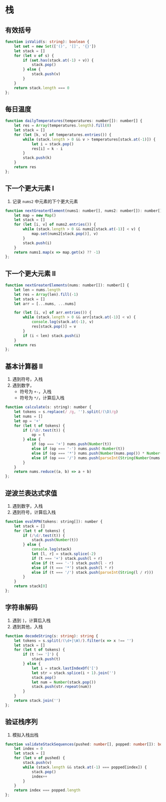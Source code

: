 # 栈
## 有效括号
```ts
function isValid(s: string): boolean {
    let set = new Set(['()', '[]', '{}'])
    let stack = []
    for (let v of s) {
        if (set.has(stack.at(-1) + v)) {
            stack.pop()
        } else {
            stack.push(v)
        }
    }
    return stack.length === 0
};
```
## 每日温度
```js
function dailyTemperatures(temperatures: number[]): number[] {
    let res = Array(temperatures.length).fill(0)
    let stack = []
    for (let [k, v] of temperatures.entries()) {
        while (stack.length > 0 && v > temperatures[stack.at(-1)]) {
            let i = stack.pop()
            res[i] = k - i
        }
        stack.push(k)
    }
    return res
};
```
## 下一个更大元素 I
1. 记录 `nums2` 中元素的下个更大元素
```js
function nextGreaterElement(nums1: number[], nums2: number[]): number[] {
    let map = new Map()
    let stack = []
    for (let [i, v] of nums2.entries()) {
        while (stack.length > 0 && nums2[stack.at(-1)] < v) {
            map.set(nums2[stack.pop()], v)
        }
        stack.push(i)
    }
    return nums1.map(x => map.get(x) ?? -1)
};
```
## 下一个更大元素 II
```js
function nextGreaterElements(nums: number[]): number[] {
    let len = nums.length
    let res = Array(len).fill(-1)
    let stack = []
    let arr = [...nums, ...nums]

    for (let [i, v] of arr.entries()) {
        while (stack.length > 0 && arr[stack.at(-1)] < v) {
            console.log(stack.at(-1), v)
            res[stack.pop()] = v
        }
        if (i < len) stack.push(i)
    }
    return res
};
```
## 基本计算器 II
1. 遇到符号，入栈
2. 遇到数字，
    - 符号为 `+-`，入栈
    - 符号为 `*/`，计算后入栈
```js
function calculate(s: string): number {
    let tokens = s.replace(/ /g, '').split(/(\D)/g)
    let nums = []
    let op = '+'
    for (let t of tokens) {
        if (/\D/.test(t)) {
            op = t
        } else {
            if (op === '+') nums.push(Number(t))
            else if (op === '-') nums.push(-Number(t))
            else if (op === '*') nums.push(Number(nums.pop()) * Number(t))
            else if (op === '/') nums.push(parseInt(String(Number(nums.pop()) / Number(t))))
        }
    }
    return nums.reduce((a, b) => a + b)
};
```
## 逆波兰表达式求值
1. 遇到数字，入栈
2. 遇到符号，计算后入栈
```js
function evalRPN(tokens: string[]): number {
    let stack = []
    for (let t of tokens) {
        if (/\d/.test(t)) {
            stack.push(Number(t))
        } else {
            console.log(stack)
            let [l, r] = stack.splice(-2)
            if (t === '+') stack.push(l + r)
            else if (t === '-') stack.push(l - r)
            else if (t === '*') stack.push(l * r)
            else if (t === '/') stack.push(parseInt(String(l / r)))
        }
    }
    return stack[0]
};
```
## 字符串解码
1. 遇到 `]`，计算后入栈
2. 遇到其他，入栈
```ts
function decodeString(s: string): string {
    let tokens = s.split(/(\d+|\W)/).filter(x => x !== '')
    let stack = []
    for (let t of tokens) {
        if (t !== ']') {
            stack.push(t)
        } else {
            let i = stack.lastIndexOf('[')
            let str = stack.splice(i + 1).join('')
            stack.pop()
            let num = Number(stack.pop())
            stack.push(str.repeat(num))
        }
    }
    return stack.join('')
};
```
## 验证栈序列
1. 模拟入栈出栈
```ts
function validateStackSequences(pushed: number[], popped: number[]): boolean {
    let index = 0
    let stack = []
    for (let v of pushed) {
        stack.push(v)
        while (stack.length && stack.at(-1) === popped[index]) {
            stack.pop()
            index++
        }
    }
    return index === popped.length
};
```